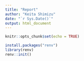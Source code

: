 ```yaml
---
title: "Report"
author: "Keita Shimizu"
date: "`r Sys.Date()`"
output: html_document
---
```


```r
knitr::opts_chunk$set(echo = TRUE)
```


```r
install.packages("renv")
library(renv)
renv::init()
```

